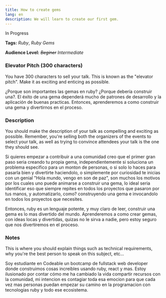 ```yaml
---
title: How to create gems
lang: en
description: We will learn to create our first gem.
---
```


<div css={{ color: "red", fontStyle: "italic", fontSize: "2em" }}>
  In Progress
</div>

**Tags:** _Ruby_, _Ruby Gems_

**Audience Level:** _~~Beginer~~_ _Intermediate_

### Elevator Pitch (300 characters)

<div css={{ color: "#888", fontStyle: "italic", fontSize: "0.8em" }}>
  You have 300 characters to sell your talk. This is known as the "elevator
  pitch". Make it as exciting and enticing as possible.
</div>

¿Porque son importantes las gemas en ruby? ¿Porque debería construir una?. El éxito de una gema dependerá mucho de patrones de desarrollo y la aplicación de buenas practicas. Entonces, aprenderemos a como construir una gema y divertirnos en el proceso.

### Description

<div css={{ color: "#888", fontStyle: "italic", fontSize: "0.8em" }}>
  You should make the description of your talk as compelling and exciting as
  possible. Remember, you're selling both the organizers of the events to select
  your talk, as well as trying to convince attendees your talk is the one they
  should see.
</div>

Si quieres empezar a contribuir a una comunidad creo que el primer gran paso seria creando tu propia gema, independientemente si soluciona un problema especifico para un monton de personas, o si solo lo haces para pasarla bien y divertirte haciendolo, o simplemente por curiosidad te inicias con un genial "Hola mundo, vengo en son de paz", son muchos los motivos por los cuales uno puede animarse a construir una gema, lo ideal seria identificar eso que siempre repites en todos los proyectos que pasaron por tus manos, y automatizarlo, como? construyendo una gema e invocandolo en todos los proyectos que necesites.

Entonces, ruby es un lenguaje potente, y muy claro de leer, construir una gema es lo mas divertido del mundo. Aprenderemos a como crear gemas, con ideas locas y divertidas, quizas no le sirva a nadie, pero estoy seguro que nos divertiremos en el proceso.

### Notes

<div css={{ color: "#888", fontStyle: "italic", fontSize: "0.8em" }}>
  This is where you should explain things such as technical requirements, why
  you're the best person to speak on this subject, etc...
</div>

Soy estudiante en Codeable un bootcamp de fullstack web developer donde construimos cosas increibles usando ruby, react y mas. Estoy ilusionado por contar cómo me ha cambiado la vida compartir recursos con la comunidad, mi intencion es contagiar toda esa emocion para que cada vez mas personas puedan empezar su camino en la programacion con tecnologias ruby y todo ese ecosistema.
